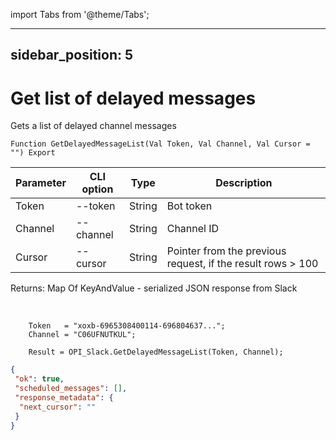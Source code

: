 ﻿import Tabs from '@theme/Tabs';

---
sidebar_position: 5
---

# Get list of delayed messages
 Gets a list of delayed channel messages



`Function GetDelayedMessageList(Val Token, Val Channel, Val Cursor = "") Export`

  | Parameter | CLI option | Type | Description |
  |-|-|-|-|
  | Token | --token | String | Bot token |
  | Channel | --channel | String | Channel ID |
  | Cursor | --cursor | String | Pointer from the previous request, if the result rows > 100 |

  
  Returns:  Map Of KeyAndValue - serialized JSON response from Slack

<br/>




```bsl title="Code example"
    Token   = "xoxb-6965308400114-696804637...";
    Channel = "C06UFNUTKUL";

    Result = OPI_Slack.GetDelayedMessageList(Token, Channel);
```
 



```json title="Result"
{
 "ok": true,
 "scheduled_messages": [],
 "response_metadata": {
  "next_cursor": ""
 }
}
```
